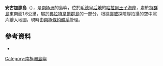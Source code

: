 {{Coord|69|4|S|39|36|E||display=title}}

'''安古加滕島'''（{{lang-nn|Ongulgalten}}），是[[南極洲|南極洲]]的島嶼，位於[[毛德皇后地|毛德皇后地]]的[[哈拉爾王子海岸|哈拉爾王子海岸]]，處於[[特群島|特群島]]東南面1.6公里，屬於[[弗拉特韋爾群島|弗拉特韋爾群島]]的一部分，根據[[挪威|挪威]]探險隊拍攝的空中照片繪入地圖，現時由[[南極條約體系|南極條約體系]]管理。

==參考資料==
*{{usgs-gazetteer}}

{{Antarctica-geo-stub}}
[[Category:南極洲島嶼|Category:南極洲島嶼]]